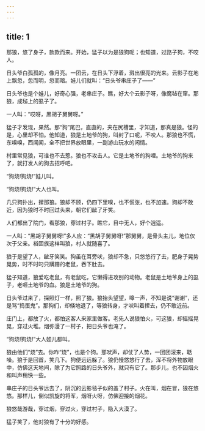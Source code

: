 ```yaml
---
---
---
```

title: 1
---



那狼，悠了身子，款款而来。开始，猛子以为是狼狗呢；也知道，过路子狗，不咬人。

日头爷白孤孤的，像月亮。一团云，在日头下浮着，溅出很亮的光来。云影子在地上飘忽，忽而明，忽而暗。娃儿们就叫：“日头爷串庄子了——”

日头爷也是个娃儿，好奇心强，老串庄子。瞧，好大个云影子呀，像魔毡在窜。那狼，成毡上的虱子了。

一人叫：“哎呀，黑胡子舅舅呀。”

猛子才发现，果然。那“狗”尾巴，直直的，夹在尻槽里，才知道，那真是狼。怪的是，心里却不怕。他知道，狼是土地爷的狗，叫封了口呢，不咬人。那狼也不慌，东嗅嗅，西闻闻，全不把世界放眼里，一副游山玩水的闲情。

村里常见狼，可谁也不去惹。狼也不攻击人。它是土地爷的狗哩。土地爷的狗来了，就打发人的狗去招呼吧。

“狗烧!狗烧!”娃儿叫。

“狗烧!狗烧!”大人也叫。

几只狗扑出，撵那狼。狼却不顾，仍四下里嗅，也不慌张，也不加速。狗却不敢近，因为狼时不时回过头来，朝它们龇了牙笑。

人们都出了院门，看那狼，穿过村子。瞧它，目中无人，好个逍遥。

一人叫：“黑胡子舅舅呀!”多人应：“黑胡子舅舅呀!”那舅舅，是骨头主儿，地位仅次于父亲。裕固族这样叫狼，村人就随喜了。

狼于是望了人，龇牙笑笑。狗虽在耳旁吠，狼却不急，只悠悠行了去，肥身子晃势晃势，时不时叼只蹒跚的老鼠，吞下肚去。

猛子知道，狼爱吃老鼠，有老鼠吃，它懒得进攻别的动物。老鼠是土地爷身上的虱子，老咂土地爷的血。狼是土地爷的狗。

日头爷过来了，探照灯一样，照了狼。狼抬头望望，嗥一声，不知是说“谢谢”，还是骂“捣蛋鬼”。那狗们，却倏地退了，等狼转身，才吠叫着撵去，仍不敢近前。

庄门上，都放了火，都怕这客人来家里做客。老先人说狼怕火，可这狼，却摇摇晃晃，穿过火堆。烟弥漫了一村子，把日头爷也淹了。

“狗烧!狗烧!”大人娃儿都叫。

狼由他们“烧”去。你咋“烧”，也是个狗。那吠声，却仗了人势，一团团滚来，聒噪。狼于是回首，笑几下。狗便远远躲了。狼仍慢悠悠行了去，浑不将外物放眼中，仿佛这天地间，除了为它照路的日头爷外，就只有它了。那步儿，也不因烟火和叫声稍快一些。

串庄子的日头爷远去了，阴沉的云影毯子似的盖了村子。火在叫，烟在冒，狼在悠悠。那样儿，倒似凯旋的将军，烟呀火呀，仿佛迎接的烟花。

狼悠哉游哉，穿过烟，穿过火，穿过村子，隐入大漠了。

猛子笑了，他对狼有了十分的好感。